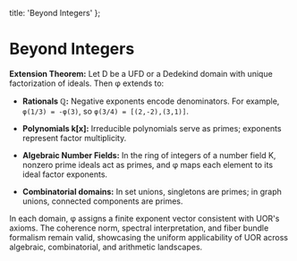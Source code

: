   title: 'Beyond Integers'
};

# Beyond Integers

**Extension Theorem:** Let D be a UFD or a Dedekind domain
with unique factorization of ideals. Then φ extends to:

- **Rationals ℚ:**
  Negative exponents encode denominators.
  For example, `φ(1/3) = -φ(3)`, so
  `φ(3/4) = [(2,-2),(3,1)]`.

- **Polynomials k[x]:**
  Irreducible polynomials serve as primes; exponents represent factor multiplicity.

- **Algebraic Number Fields:** 
  In the ring of integers of a number field K, nonzero prime ideals act as primes,
  and φ maps each element to its ideal factor exponents.

- **Combinatorial domains:**
  In set unions, singletons are primes; in graph unions, connected
  components are primes.

In each domain, φ assigns a finite exponent vector
consistent with UOR's axioms. The coherence norm, spectral
interpretation, and fiber bundle formalism remain valid, showcasing
the uniform applicability of UOR across algebraic, combinatorial,
and arithmetic landscapes.

